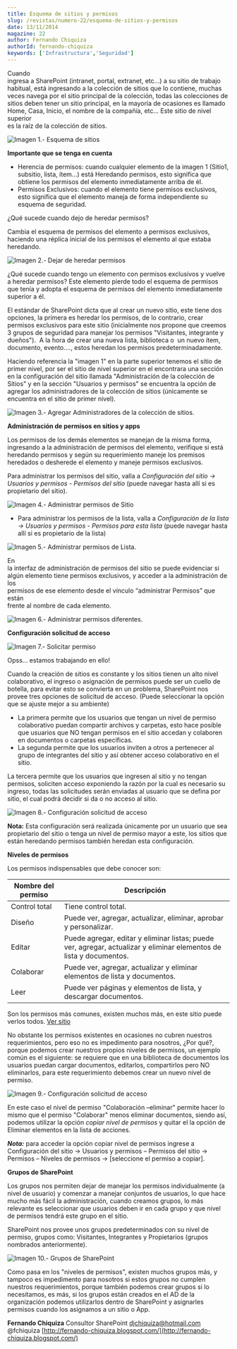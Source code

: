 ```yaml
---
title: Esquema de sitios y permisos
slug: /revistas/numero-22/esquema-de-sitios-y-permisos
date: 13/11/2014
magazine: 22
author: Fernando Chiquiza
authorId: fernando-chiquiza
keywords: ['Infrastructura','Seguridad']
---
```






​Cuando<br />ingresa a SharePoint (intranet, portal, extranet, etc…) a su sitio de trabajo<br />habitual, está ingresando a la colección de sitios que lo contiene, muchas<br />veces navega por el sitio principal de la colección, todas las colecciones de<br />sitios deben tener un sitio principal, en la mayoría de ocasiones es llamado<br />Home, Casa, Inicio, el nombre de la compañía, etc... Este sitio de nivel superior<br />es la raíz de la colección de sitios.

![Imagen 1.- Esquema de sitios](../../../images/numero22/esquema-de-sitios-y-permisos/image001.png)

**Importante que se tenga en cuenta**

- Herencia de permisos: cuando cualquier elemento de la imagen 1 (Sitio1, subsitio, lista, ítem…) está Heredando permisos, esto significa que obtiene los permisos del elemento inmediatamente arriba de él.
- Permisos Exclusivos: cuando el elemento tiene permisos exclusivos, esto significa que el elemento maneja de forma independiente su esquema de seguridad.


¿Qué sucede cuando dejo de heredar permisos?

Cambia el esquema de permisos del elemento a permisos exclusivos, haciendo una réplica inicial de los permisos el elemento al que estaba heredando.

![Imagen 2.- Dejar de heredar permisos](../../../images/numero22/esquema-de-sitios-y-permisos/image003.png)

¿Qué sucede cuando tengo un elemento con permisos exclusivos y vuelve a heredar permisos?
 Este elemento pierde todo el esquema de permisos que tenía y adopta el esquema de permisos del elemento inmediatamente superior a él.

El estándar de SharePoint dicta que al crear un nuevo sitio, este tiene dos opciones, la primera es heredar los permisos, de lo contrario, crear permisos exclusivos para este sitio (inicialmente nos propone que creemos 3 grupos de seguridad para manejar los permisos "Visitantes, integrante y dueños").  A la hora de crear una nueva lista, biblioteca o  un nuevo ítem, documento, evento…., estos heredan los permisos predeterminadamente.

Haciendo referencia la "imagen 1" en la parte superior tenemos el sitio de primer nivel, por ser el sitio de nivel superior en el encontrara una sección en la configuración del sitio llamada "Administración de la colección de Sitios" y en la sección "Usuarios y permisos" se encuentra la opción de agregar los administradores de la colección de sitios (únicamente se encuentra en el sitio de primer nivel).

![Imagen 3.- Agregar Administradores de la colección de sitios.](../../../images/numero22/esquema-de-sitios-y-permisos/image004.png)

**Administración de permisos en sitios y apps**

Los permisos de los demás elementos se manejan de la misma forma, ingresando a la administración de permisos del elemento, verifique si está heredando permisos y según su requerimiento maneje los premisos heredados o desherede el elemento y maneje permisos exclusivos.

Para administrar los permisos del sitio, valla a *Configuración del sitio -&gt; Usuarios y permisos - Permisos del sitio* (puede navegar hasta allí si es propietario del sitio).

![Imagen 4.- Administrar permisos de Sitio](../../../images/numero22/esquema-de-sitios-y-permisos/image005.png)

- Para administrar los permisos de la lista, valla a *Configuración de la lista -&gt; Usuarios y permisos - Permisos para esta lista* (puede navegar hasta allí si es propietario de la lista)


![Imagen 5.- Administrar permisos de Lista.](../../../images/numero22/esquema-de-sitios-y-permisos/image006.png)

En<br />la interfaz de administración de permisos del sitio se puede evidenciar si<br />algún elemento tiene permisos exclusivos, y acceder a la administración de los<br />permisos de ese elemento desde el vínculo “administrar Permisos” que están<br />frente al nombre de cada elemento.

![Imagen 6.- Administrar permisos diferentes.](../../../images/numero22/esquema-de-sitios-y-permisos/image007.png)

**Configuración solicitud de acceso**

![Imagen 7.- Solicitar permiso](../../../images/numero22/esquema-de-sitios-y-permisos/image009.png)

Opss… estamos trabajando en ello!

Cuando la creación de sitios es constante y los sitios tienen un alto nivel colaborativo, el ingreso o asignación de permisos puede ser un cuello de botella, para evitar esto se convierta en un problema, SharePoint nos provee tres opciones de solicitud de acceso. (Puede seleccionar la opción que se ajuste mejor a su ambiente)

- La primera permite que los usuarios que tengan un nivel de permiso colaborativo puedan compartir archivos y carpetas, esto hace posible que usuarios que NO tengan permisos en el sitio accedan y colaboren en documentos o carpetas específicas.
- La segunda permite que los usuarios inviten a otros a pertenecer al grupo de integrantes del sitio y así obtener acceso colaborativo en el sitio.


La tercera permite que los usuarios que ingresen al sitio y no tengan permisos, soliciten acceso exponiendo la razón por la cual es necesario su ingreso, todas las solicitudes serán enviadas al usuario que se defina por sitio, el cual podrá decidir si da o no acceso al sitio.

![Imagen 8.- Configuración solicitud de acceso](../../../images/numero22/esquema-de-sitios-y-permisos/image011.png)

**Nota:** Esta configuración será realizada únicamente por un usuario que sea propietario del sitio o tenga un nivel de permiso mayor a este, los sitios que están heredando permisos también heredan esta configuración.

**Niveles de permisos**

Los permisos indispensables que debe conocer son:


| **Nombre del permiso** | **Descripción** |
| --- | --- |
| Control total | Tiene control total. |
| Diseño | Puede ver, agregar, actualizar, eliminar, aprobar y personalizar. |
| Editar | Puede agregar, editar y eliminar listas; puede ver, agregar, actualizar y eliminar elementos de lista y documentos. |
| Colaborar | Puede ver, agregar, actualizar y eliminar elementos de lista y documentos. |
| Leer | Puede ver páginas y elementos de lista, y descargar documentos. |




Son los permisos más comunes, existen muchos más, en este sitio puede verlos todos. [Ver sitio](http://office.microsoft.com/es-es/sharepoint-server-help/informacion-sobre-los-niveles-de-permisos-HA102772313.aspx)

No obstante los permisos existentes en ocasiones no cubren nuestros requerimientos, pero eso no es impedimento para nosotros, ¿Por qué?, porque podemos crear nuestros propios niveles de permisos, un ejemplo común es el siguiente: se requiere que en una biblioteca de documentos los usuarios puedan cargar documentos, editarlos, compartirlos pero NO eliminarlos, para este requerimiento debemos crear un nuevo nivel de permiso.

![Imagen 9.- Configuración solicitud de acceso](../../../images/numero22/esquema-de-sitios-y-permisos/image013.png)

En este caso el nivel de permiso "Colaboración –eliminar" permite hacer lo mismo que el permiso "Colaborar" menos eliminar documentos, siendo así, podemos utilizar la opción *copiar nivel de permisos* y quitar el la opción de Eliminar elementos en la lista de acciones.

***Nota:*** para acceder la opción copiar nivel de permisos ingrese a Configuración del sitio -&gt; Usuarios y permisos – Permisos del sitio -&gt; Permisos – Niveles de permisos -&gt; [seleccione el permiso a copiar].

**Grupos de SharePoint**

Los grupos nos permiten dejar de manejar los permisos individualmente (a nivel de usuario) y comenzar a manejar conjuntos de usuarios, lo que hace mucho más fácil la administración, cuando creamos grupos, lo más relevante es seleccionar que usuarios deben ir en cada grupo y que nivel de permisos tendrá este grupo en el sitio.

SharePoint nos provee unos grupos predeterminados con su nivel de permiso, grupos como: Visitantes, Integrantes y Propietarios (grupos nombrados anteriormente).

![Imagen 10.- Grupos de SharePoint](../../../images/numero22/esquema-de-sitios-y-permisos/image015.png)

Como pasa en los "niveles de permisos", existen muchos grupos más, y tampoco es impedimento para nosotros si estos grupos no cumplen nuestros requerimientos, porque también podemos crear grupos si lo necesitamos, es más, si los grupos están creados en el AD de la organización podemos utilizarlos dentro de SharePoint y asignarles permisos cuando los asignamos a un sitio o App.



**Fernando Chiquiza**
 Consultor SharePoint
 [djchiquiza@hotmail.com](mailto:djchiquiza@hotmail.com) 
@fchiquiza
 [http://fernando-chiquiza.blogspot.com/](http://fernando-chiquiza.blogspot.com/)

 
 
